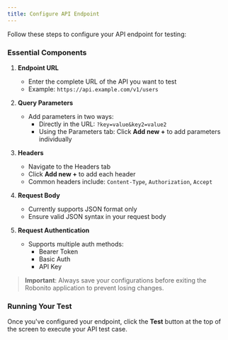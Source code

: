 ```yaml
---
title: Configure API Endpoint
---
```


Follow these steps to configure your API endpoint for testing:

### Essential Components

1. **Endpoint URL**

   - Enter the complete URL of the API you want to test
   - Example: `https://api.example.com/v1/users`

2. **Query Parameters**

   - Add parameters in two ways:
     - Directly in the URL: `?key=value&key2=value2`
     - Using the Parameters tab: Click **Add new +** to add parameters individually

3. **Headers**

   - Navigate to the Headers tab
   - Click **Add new +** to add each header
   - Common headers include: `Content-Type`, `Authorization`, `Accept`

4. **Request Body**

   - Currently supports JSON format only
   - Ensure valid JSON syntax in your request body

5. **Request Authentication**
   - Supports multiple auth methods:
     - Bearer Token
     - Basic Auth
     - API Key

> **Important**: Always save your configurations before exiting the Robonito application to prevent losing changes.

### Running Your Test

Once you've configured your endpoint, click the **Test** button at the top of the screen to execute your API test case.
